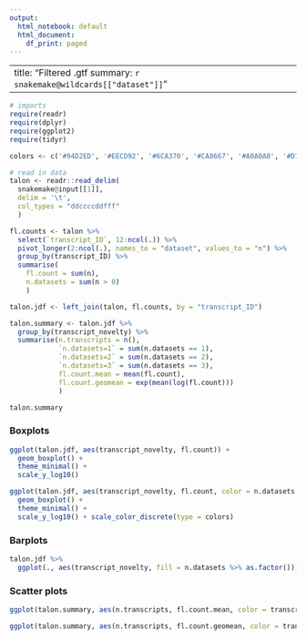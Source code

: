 ```yaml
---
output:
  html_notebook: default
  html_document:
    df_print: paged
---
```


---
title: "Filtered .gtf summary: `r snakemake@wildcards[["dataset"]]`"
---

```r
# imports
require(readr)
require(dplyr)
require(ggplot2)
require(tidyr)

colors <- c('#94D2ED', '#EECD92', '#6CA370', '#CA8667', '#A0A0A0', '#D7A4C6')

# read in data
talon <- readr::read_delim(
  snakemake@input[[1]],
  delim = '\t',
  col_types = "ddccccddfff"
  )

fl.counts <- talon %>% 
  select(`transcript_ID`, 12:ncol(.)) %>%
  pivot_longer(2:ncol(.), names_to = "dataset", values_to = "n") %>%
  group_by(transcript_ID) %>%
  summarise(
    fl.count = sum(n),
    n.datasets = sum(n > 0)
    )

talon.jdf <- left_join(talon, fl.counts, by = "transcript_ID")

talon.summary <- talon.jdf %>% 
  group_by(transcript_novelty) %>%
  summarise(n.transcripts = n(), 
            `n.datasets=1` = sum(n.datasets == 1),
            `n.datasets=2` = sum(n.datasets == 2),
            `n.datasets=3` = sum(n.datasets == 3),
            fl.count.mean = mean(fl.count),
            fl.count.geomean = exp(mean(log(fl.count)))
            )

talon.summary
```

### Boxplots

```r
ggplot(talon.jdf, aes(transcript_novelty, fl.count)) + 
  geom_boxplot() + 
  theme_minimal() + 
  scale_y_log10()
```

```r
ggplot(talon.jdf, aes(transcript_novelty, fl.count, color = n.datasets %>% as.factor())) + 
  geom_boxplot() + 
  theme_minimal() + 
  scale_y_log10() + scale_color_discrete(type = colors)
```

### Barplots

```r
talon.jdf %>% 
  ggplot(., aes(transcript_novelty, fill = n.datasets %>% as.factor())) + geom_bar() + theme_minimal() + scale_fill_discrete(type = colors)
```

### Scatter plots

```r
ggplot(talon.summary, aes(n.transcripts, fl.count.mean, color = transcript_novelty)) + geom_point(size = 2.5) + scale_color_discrete(type=colors) + theme_minimal()
```

```r
ggplot(talon.summary, aes(n.transcripts, fl.count.geomean, color = transcript_novelty)) + geom_point(size = 2.5) + scale_color_discrete(type=colors) + theme_minimal()
```
